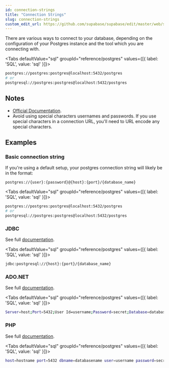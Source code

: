 ```yaml
---
id: connection-strings
title: "Connection Strings"
slug: connection-strings
custom_edit_url: https://github.com/supabase/supabase/edit/master/web/spec/postgres.yml
---
```



There are various ways to connect to your database, depending on the configuration of your Postgres instance and the tool which you are connecting with.


<Tabs
  defaultValue="sql"
  groupId="reference/postgres"
  values={[{ label: 'SQL', value: 'sql' }]}>

<TabItem value="sql">

```bash
postgres://postgres:postgres@localhost:5432/postgres
# or 
postgresql://postgres:postgres@localhost:5432/postgres
```


</TabItem>

</Tabs>





## Notes

- [Official Documentation](https://www.postgresql.org/docs/current/libpq-connect.html).
- Avoid using special characters usernames and passwords. If you use special characters in a connection URL, you'll need to URL encode any special characters.










## Examples

### Basic connection string

If you're using a default setup, your postgres connection string will likely be in the format: 

`postgres://{user}:{password}@{host}:{port}/{database_name}`


<Tabs
  defaultValue="sql"
  groupId="reference/postgres"
  values={[{ label: 'SQL', value: 'sql' }]}>

<TabItem value="sql">

```bash
postgres://postgres:postgres@localhost:5432/postgres
# or 
postgresql://postgres:postgres@localhost:5432/postgres
```


</TabItem>

</Tabs>

### JDBC

See full [documentation](http://jdbc.postgresql.org/documentation/head/connect.html).

<Tabs
  defaultValue="sql"
  groupId="reference/postgres"
  values={[{ label: 'SQL', value: 'sql' }]}>

<TabItem value="sql">

```bash
jdbc:postgresql://{host}:{port}/{database_name}
```


</TabItem>

</Tabs>

### ADO.NET

See full [documentation](http://npgsql.projects.postgresql.org/docs/manual/UserManual.html).

<Tabs
  defaultValue="sql"
  groupId="reference/postgres"
  values={[{ label: 'SQL', value: 'sql' }]}>

<TabItem value="sql">

```bash
Server=host;Port=5432;User Id=username;Password=secret;Database=database_name;
```


</TabItem>

</Tabs>

### PHP

See full [documentation](http://php.net/manual/en/book.pgsql.php).

<Tabs
  defaultValue="sql"
  groupId="reference/postgres"
  values={[{ label: 'SQL', value: 'sql' }]}>

<TabItem value="sql">

```bash
host=hostname port=5432 dbname=databasename user=username password=secret
```


</TabItem>

</Tabs>